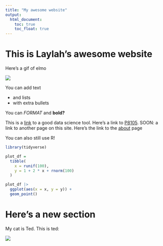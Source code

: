 ```yaml
---
title: "My awesome website"
output: 
  html_document:
    toc: true
    toc_float: true
---
```


# This is Laylah's awesome website

Here's a gif of elmo

![](https://media.giphy.com/media/drXGoW1iudhKw/giphy.gif)


You can add text

* and lists
* with extra bullets

You can *FORMAT* and **bold?**


This is a [link](https://www.google.com/) to a good data science tool. Here's a link to [P8105](https://p8105.com). SOON: a link to another page on this site. Here's the link to the [about](about.html) page


You can also still use R!

```r
library(tidyverse)

plot_df = 
  tibble(
    x = runif(100),
    y = 1 + 2 * x + rnorm(100)
  )

plot_df |> 
  ggplot(aes(x = x, y = y)) + 
  geom_point()
```


# Here's a new section

My cat is Ted. This is ted:

![](images/ted.jpg)

